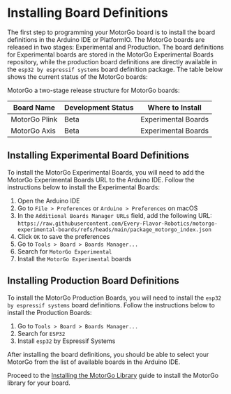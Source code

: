 

# Installing Board Definitions

The first step to programming your MotorGo board is to install the board definitions in the Arduino IDE or PlatformIO. The MotorGo boards are released in two stages: Experimental and Production. The board definitions for Experimental boards are stored in the MotorGo Experimental Boards repository, while the production board definitions are directly available in the `esp32 by espressif systems` board definition package. The table below shows the current status of the MotorGo boards:



MotorGo a two-stage release structure for MotorGo boards:
<Table>
  <thead>
    <Tr>
      <Th>Board Name</Th>
      <Th>Development Status</Th>
      <Th>Where to Install</Th>
    </Tr>
  </thead>
  <tbody>
    <Tr>
      <Td>MotorGo Plink</Td>
      <Td>Beta</Td>
      <Td>Experimental Boards</Td>
    </Tr>
    <Tr>
      <Td>MotorGo Axis</Td>
      <Td>Beta</Td>
      <Td>Experimental Boards</Td>
    </Tr>
  </tbody>
</Table>

## Installing Experimental Board Definitions

To install the MotorGo Experimental Boards, you will need to add the MotorGo Experimental Boards URL to the Arduino IDE. Follow the instructions below to install the Experimental Boards:

1. Open the Arduino IDE
2. Go to `File > Preferences` or `Arduino > Preferences` on macOS
3. In the `Additional Boards Manager URLs` field, add the following URL: `https://raw.githubusercontent.com/Every-Flavor-Robotics/motorgo-experimental-boards/refs/heads/main/package_motorgo_index.json`
4. Click `OK` to save the preferences
5. Go to `Tools > Board > Boards Manager...`
6. Search for `MotorGo Experimental`
7. Install the `MotorGo Experimental` boards

## Installing Production Board Definitions

To install the MotorGo Production Boards, you will need to install the `esp32 by espressif systems` board definitions. Follow the instructions below to install the Production Boards:

1. Go to `Tools > Board > Boards Manager...`
2. Search for `ESP32`
3. Install `esp32` by Espressif Systems

After installing the board definitions, you should be able to select your MotorGo from the list of available boards in the Arduino IDE.

Proceed to the [Installing the MotorGo Library](/standalone_mode/library_setup) guide to install the MotorGo library for your board.






